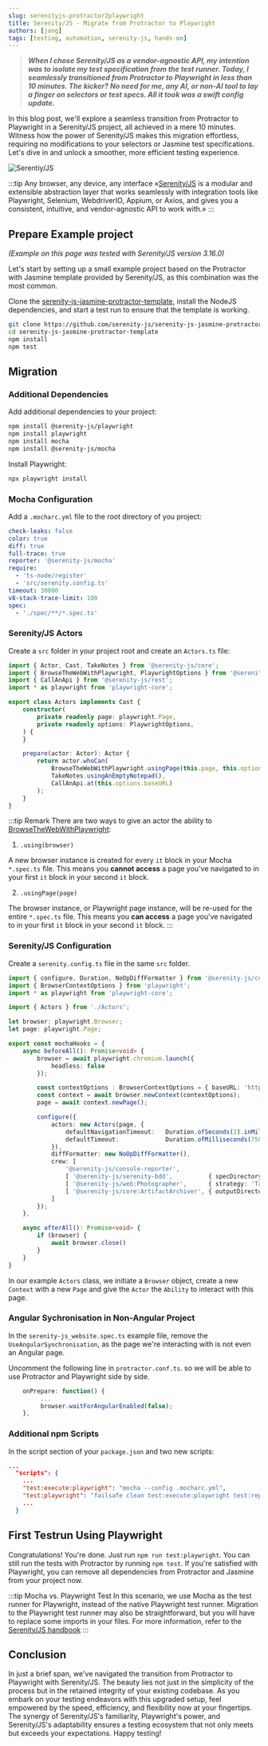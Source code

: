 ```yaml
---
slug: serenityjs-protractor2playwright
title: Serenity/JS - Migrate from Protractor to Playwright
authors: [jang]
tags: [testing, automation, serenity-js, hands-on]
---
```

>***When I chose Serenity/JS as a vendor-agnostic API, my intention was to isolate my test specification from the test runner.
Today, I seamlessly transitioned from Protractor to Playwright in less than 10 minutes. 
The kicker? No need for me, any AI, or non-AI tool to lay a finger on selectors or test specs. 
All it took was a swift config update.***

In this blog post, we'll explore a seamless transition from Protractor to Playwright
in a Serenity/JS project, all achieved in a mere 10 minutes. Witness how the power 
of Serenity/JS makes this migration effortless, requiring no modifications to your 
selectors or Jasmine test specifications. Let's dive in and unlock a smoother,
more efficient testing experience.

![Serentiy/JS](/img/serenity-js-social-card.jpg)

:::tip Any browser, any device, any interface
«[Serenity/JS](https://serenity-js.org/) is a modular and extensible abstraction 
layer that works seamlessly with integration tools like Playwright, 
Selenium, WebdriverIO, Appium, or Axios, and gives you a consistent, 
intuitive, and vendor-agnostic API to work with.»
:::

## Prepare Example project

_(Example on this page was tested with Serenity/JS version 3.16.0)_

Let's start by setting up a small example project based on the Protractor with Jasmine 
template provided by Serenity/JS, as this combination was the most common.

Clone the [serenity-js-jasmine-protractor-template](https://github.com/serenity-js/serenity-js-jasmine-protractor-template), 
install the NodeJS dependencies, and start a test run to ensure that the template is working.

```sh
git clone https://github.com/serenity-js/serenity-js-jasmine-protractor-template.git
cd serenity-js-jasmine-protractor-template
npm install
npm test
```
## Migration

### Additional Dependencies

Add additional dependencies to your project:

```sh
npm install @serenity-js/playwright
npm install playwright
npm install mocha
npm install @serenity-js/mocha
```

Install Playwright:
```sh
npx playwright install
```

### Mocha Configuration

Add a `.mocharc.yml` file to the root directory of you project:

```yml title=".mocharc.yml"
check-leaks: false
color: true
diff: true
full-trace: true
reporter: '@serenity-js/mocha'
require:
  - 'ts-node/register'
  - 'src/serenity.config.ts'
timeout: 30000
v8-stack-trace-limit: 100
spec:
  - './spec/**/*.spec.ts'
```
### Serenity/JS Actors

Create a `src` folder in your project root and create an `Actors.ts` file:

```ts title="./src/Actors.ts"
import { Actor, Cast, TakeNotes } from '@serenity-js/core';
import { BrowseTheWebWithPlaywright, PlaywrightOptions } from '@serenity-js/playwright';
import { CallAnApi } from '@serenity-js/rest';
import * as playwright from 'playwright-core';

export class Actors implements Cast {
    constructor(
        private readonly page: playwright.Page,
        private readonly options: PlaywrightOptions,
    ) {
    }

    prepare(actor: Actor): Actor {
        return actor.whoCan(
            BrowseTheWebWithPlaywright.usingPage(this.page, this.options),
            TakeNotes.usingAnEmptyNotepad(),
            CallAnApi.at(this.options.baseURL)
        );
    }
}
```
:::tip Remark
There are two ways to give an actor the ability 
to [BrowseTheWebWithPlaywright](https://serenity-js.org/api/playwright/class/BrowseTheWebWithPlaywright/):
1. `.using(browser)`

A new browser instance is created for every `it` block in your Mocha `*.spec.ts` file. 
This means you **cannot access** a page you've navigated to in your first `it` block 
in your second `it` block.

2. `.usingPage(page)`

The browser instance, or Playwright page instance, will be re-used for the entire
`*.spec.ts` file. 
This means you **can access** a page you've navigated to in your first `it` block in 
your second `it` block.
:::

### Serenity/JS Configuration

Create a `serenity.config.ts` file in the same `src` folder.

```ts title="./src/serenity.config.ts"
import { configure, Duration, NoOpDiffFormatter } from '@serenity-js/core';
import { BrowserContextOptions } from 'playwright';
import * as playwright from 'playwright-core';

import { Actors } from './Actors';

let browser: playwright.Browser;
let page: playwright.Page;

export const mochaHooks = {
    async beforeAll(): Promise<void> {
        browser = await playwright.chromium.launch({
            headless: false
        });

        const contextOptions : BrowserContextOptions = { baseURL: 'https://serenity-js.org' }
        const context = await browser.newContext(contextOptions);
        page = await context.newPage();

        configure({
            actors: new Actors(page, {
                defaultNavigationTimeout:   Duration.ofSeconds(2).inMilliseconds(),
                defaultTimeout:             Duration.ofMilliseconds(750).inMilliseconds(),
            }),
            diffFormatter: new NoOpDiffFormatter(),
            crew: [
                '@serenity-js/console-reporter',
                [ '@serenity-js/serenity-bdd',          { specDirectory: 'spec' }], 
                [ '@serenity-js/web:Photographer',      { strategy: 'TakePhotosOfInteractions'    } ],
                [ '@serenity-js/core:ArtifactArchiver', { outputDirectory: 'target/site/serenity' } ],
            ]
        });
    },

    async afterAll(): Promise<void> {
        if (browser) {
            await browser.close()
        }
    }
}
```

In our example `Actors` class, we initiate a `Browser` object, create a new
`Context` with a new `Page` and give the `Actor` the `Ability` to interact
with this page.

### Angular Sychronisation in Non-Angular Project

In the `serenity-js_website.spec.ts` example file, remove the `UseAngularSynchronisation`, as the page we're
interacting with is not even an Angular page.

Uncomment the following line in `protractor.conf.ts`. so we will be able to use
Protractor and Playwright side by side.

```js title="./protractor.conf.js"
    onPrepare: function() {
         ...
         browser.waitForAngularEnabled(false);
    },
```
### Additional npm Scripts

In the script section of your `package.json` and two new scripts:

```json title="./package.json"
...
  "scripts": {
    ...
    "test:execute:playwright": "mocha --config .mocharc.yml",
    "test:playwright": "failsafe clean test:execute:playwright test:report",
    ... 
  }
```

## First Testrun Using Playwright

Congratulations! You're done. Just run `npm run test:playwright`.
You can still run the tests with Protractor by running `npm test`. 
If you're satisfied with Playwright, you can remove all dependencies
from Protractor and Jasmine from your project now.

:::tip Mocha vs. Playwright Test
In this scenario, we use Mocha as the test runner for Playwright,
instead of the native Playwright test runner.
Migration to the Playwright test runner may also be straightforward,
but you will have to replace some imports in your files.
For more information, refer to the 
[Serenity/JS handbook](https://serenity-js.org/handbook/test-runners/playwright-test/#examples-and-project-templates)
:::

## Conclusion

In just a brief span, we've navigated the transition from Protractor to Playwright
with Serenity/JS. The beauty lies not just in the simplicity of the process but in 
the retained integrity of your existing codebase. As you embark on your testing 
endeavors with this upgraded setup, feel empowered by the speed, efficiency, 
and flexibility now at your fingertips. The synergy of Serenity/JS's familiarity, 
Playwright's power, and Serenity/JS's adaptability ensures a testing ecosystem 
that not only meets but exceeds your expectations. Happy testing!